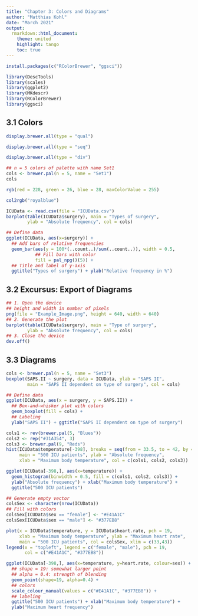 ```yaml
---
title: "Chapter 3: Colors and Diagrams"
author: "Matthias Kohl"
date: "March 2021"
output:
  rmarkdown::html_document:
    theme: united
    highlight: tango
    toc: true
---
```



```r
install.packages(c("RColorBrewer", "ggsci"))
```


```r
library(DescTools)
library(scales)
library(ggplot2)
library(MKdescr)
library(RColorBrewer)
library(ggsci)
```


## 3.1 Colors

```r
display.brewer.all(type = "qual")
```


```r
display.brewer.all(type = "seq")
```


```r
display.brewer.all(type = "div")
```


```r
## n = 5 colors of palette with name Set1
cols <- brewer.pal(n = 5, name = "Set1")
cols
```


```r
rgb(red = 228, green = 26, blue = 28, maxColorValue = 255)
```


```r
col2rgb("royalblue")
```


```r
ICUData <- read.csv(file = "ICUData.csv")
barplot(table(ICUData$surgery), main = "Types of surgery",
        ylab = "Absolute frequency", col = cols)
```


```r
## Define data
ggplot(ICUData, aes(x=surgery)) +
  ## Add bars of relative frequencies
  geom_bar(aes(y = 100*(..count..)/sum(..count..)), width = 0.5,
           ## Fill bars with color
           fill = pal_npg()(5)) +
  ## Title and label of y-axis
  ggtitle("Types of surgery") + ylab("Relative frequency in %")
```


## 3.2 Excursus: Export of Diagrams

```r
## 1. Open the device
## height and width in number of pixels
png(file = "Example_Image.png", height = 640, width = 640)
## 2. Generate the plot
barplot(table(ICUData$surgery), main = "Type of surgery",
        ylab = "Absolute frequency", col = cols)
## 3. Close the device
dev.off()
```


## 3.3 Diagrams

```r
cols <- brewer.pal(n = 5, name = "Set3")
boxplot(SAPS.II ~ surgery, data = ICUData, ylab = "SAPS II",
        main = "SAPS II dependent on type of surgery", col = cols)
```


```r
## Define data
ggplot(ICUData, aes(x = surgery, y = SAPS.II)) +
  ## Box-and-whisker plot with colors
  geom_boxplot(fill = cols) +
  ## Labeling
  ylab("SAPS II") + ggtitle("SAPS II dependent on type of surgery")
```


```r
cols1 <- rev(brewer.pal(5, "Blues"))
cols2 <- rep("#31A354", 3)
cols3 <- brewer.pal(9, "Reds")
hist(ICUData$temperature[-398], breaks = seq(from = 33.5, to = 42, by = 0.5),
     main = "500 ICU patients", ylab = "Absolute frequency",
     xlab = "Maximum body temperature", col = c(cols1, cols2, cols3))
```


```r
ggplot(ICUData[-398,], aes(x=temperature)) +
  geom_histogram(binwidth = 0.5, fill = c(cols1, cols2, cols3)) +
  ylab("Absolute frequency") + xlab("Maximum body temperature") +
  ggtitle("500 ICU patients")
```


```r
## Generate empty vector
colsSex <- character(nrow(ICUData))
## Fill with colors
colsSex[ICUData$sex == "female"] <- "#E41A1C"
colsSex[ICUData$sex == "male"] <- "#377EB8"
```


```r
plot(x = ICUData$temperature, y = ICUData$heart.rate, pch = 19,
     xlab = "Maximum body temperature", ylab = "Maximum heart rate",
     main = "500 ICU patients", col = colsSex, xlim = c(33,43))
legend(x = "topleft", legend = c("female", "male"), pch = 19,
       col = c("#E41A1C", "#377EB8"))
```


```r
ggplot(ICUData[-398,], aes(x=temperature, y=heart.rate, colour=sex)) +
  ## shape = 19: somewhat larger point
  ## alpha = 0.4: strength of blending
  geom_point(shape=19, alpha=0.4) +
  ## colors
  scale_colour_manual(values = c("#E41A1C", "#377EB8")) +
  ## labeling
  ggtitle("500 ICU patients") + xlab("Maximum body temperature") +
  ylab("Maximum heart frequency")
```
